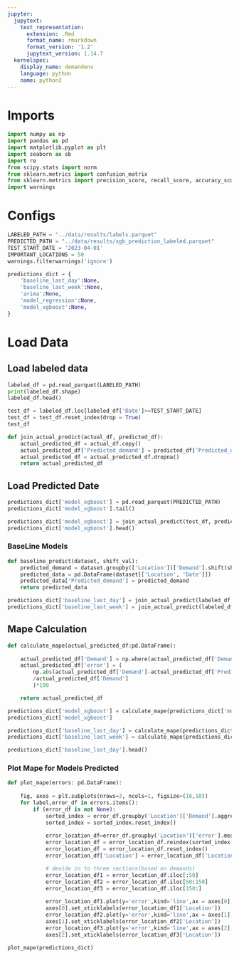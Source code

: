 ```yaml
---
jupyter:
  jupytext:
    text_representation:
      extension: .Rmd
      format_name: rmarkdown
      format_version: '1.2'
      jupytext_version: 1.14.7
  kernelspec:
    display_name: demandenv
    language: python
    name: python3
---
```


# Imports

```python
import numpy as np
import pandas as pd
import matplotlib.pyplot as plt
import seaborn as sb
import re
from scipy.stats import norm
from sklearn.metrics import confusion_matrix
from sklearn.metrics import precision_score, recall_score, accuracy_score, roc_curve, auc, precision_recall_curve
import warnings

```

# Configs

```python
LABELED_PATH = "../data/results/labels.parquet"
PREDICTED_PATH = "../data/results/xgb_prediction_labeled.parquet"
TEST_START_DATE = '2023-04-01'
IMPORTANT_LOCATIONS = 50
warnings.filterwarnings('ignore')
```

```python
predictions_dict = {
    'baseline_last_day':None,
    'baseline_last_week':None,
    'arima':None,
    'model_regression':None,
    'model_xgboost':None,
}
```

# Load Data


## Load labeled data

```python
labeled_df = pd.read_parquet(LABELED_PATH)
print(labeled_df.shape)
labeled_df.head()
```

```python
test_df = labeled_df.loc[labeled_df['Date']>=TEST_START_DATE]
test_df = test_df.reset_index(drop = True)
test_df
```

```python
def join_actual_predict(actual_df, predicted_df):
    actual_predicted_df = actual_df.copy()
    actual_predicted_df['Predicted_demand'] = predicted_df['Predicted_demand']
    actual_predicted_df = actual_predicted_df.dropna()
    return actual_predicted_df
```

## Load Predicted Date

```python
predictions_dict['model_xgboost'] = pd.read_parquet(PREDICTED_PATH)
predictions_dict['model_xgboost'].tail()
```

```python
predictions_dict['model_xgboost'] = join_actual_predict(test_df, predictions_dict['model_xgboost'])
predictions_dict['model_xgboost'].head()
```

### BaseLine Models

```python
def baseline_predict(dataset, shift_val):
    predicted_demand = dataset.groupby(['Location'])['Demand'].shift(shift_val)
    predicted_data = pd.DataFrame(dataset[['Location', 'Date']])
    predicted_data['Predicted_demand'] = predicted_demand
    return predicted_data
```

```python
predictions_dict['baseline_last_day'] = join_actual_predict(labeled_df,baseline_predict(labeled_df, 1))
predictions_dict['baseline_last_week'] = join_actual_predict(labeled_df,baseline_predict(labeled_df, 7))
```

## Mape Calculation

```python
def calculate_mape(actual_predicted_df:pd.DataFrame):
    
    actual_predicted_df['Demand'] = np.where(actual_predicted_df['Demand']==0, 1, actual_predicted_df['Demand'])
    actual_predicted_df['error'] = (
        np.abs(actual_predicted_df['Demand']-actual_predicted_df['Predicted_demand'])
        /actual_predicted_df['Demand']
        )*100

    return actual_predicted_df

```

```python
predictions_dict['model_xgboost'] = calculate_mape(predictions_dict['model_xgboost'])
predictions_dict['model_xgboost']
```

```python
predictions_dict['baseline_last_day'] = calculate_mape(predictions_dict['baseline_last_day'])
predictions_dict['baseline_last_week'] = calculate_mape(predictions_dict['baseline_last_week'])
```

```python
predictions_dict['baseline_last_day'].head()
```

### Plot Mape for Models Predicted

```python
def plot_mape(errors: pd.DataFrame):
    
    fig, axes = plt.subplots(nrows=3, ncols=1, figsize=(16,10))
    for label,error_df in errors.items():
        if (error_df is not None):                        
            sorted_index = error_df.groupby('Location')['Demand'].aggregate(['sum']).sort_values('sum', ascending=False)
            sorted_index = sorted_index.reset_index()
    
            error_location_df=error_df.groupby('Location')['error'].mean()
            error_location_df = error_location_df.reindex(sorted_index['Location'])
            error_location_df = error_location_df.reset_index()
            error_location_df['Location'] = error_location_df['Location'].astype(str)

            # devide in to three sections(based on demands)
            error_location_df1 = error_location_df.iloc[:50]
            error_location_df2 = error_location_df.iloc[50:150]
            error_location_df3 = error_location_df.iloc[150:]
            
            error_location_df1.plot(y='error',kind='line',ax = axes[0], label=label )
            axes[0].set_xticklabels(error_location_df1['Location'])
            error_location_df2.plot(y='error',kind='line',ax = axes[1], label=label)
            axes[1].set_xticklabels(error_location_df2['Location'])
            error_location_df3.plot(y='error',kind='line',ax = axes[2], label=label)
            axes[2].set_xticklabels(error_location_df3['Location'])
```

```python
plot_mape(predictions_dict)
```

```python

```
